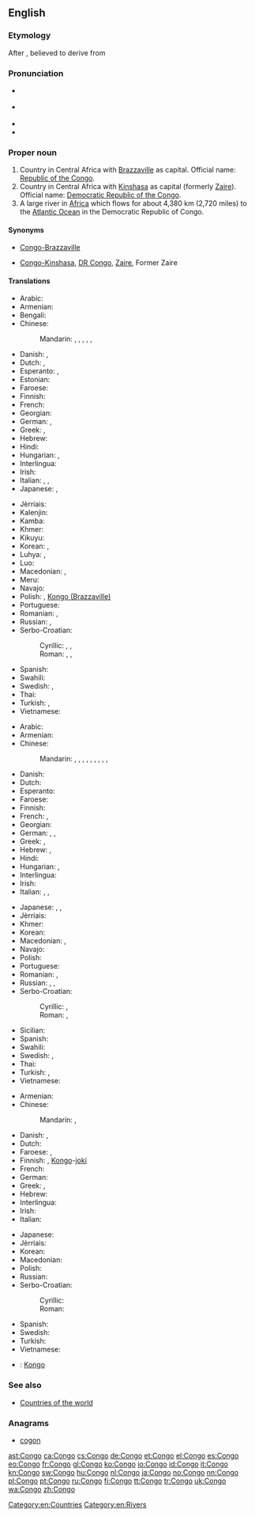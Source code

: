==English==

===Etymology===
After {{w|Kongo}}, believed to derive from {{etyl|kg|en}} {{term|nkongo||hunters|lang=kg}}

===Pronunciation===
* {{a|RP}} {{IPA|/ˈkɒŋɡəʊ/}}
* {{a|US}} {{IPA|/ˈkɑːŋɡoʊ/}}
* {{audio|en-us-Congo.ogg|Audio (US)}}
* {{rhymes|ɒŋɡəʊ}}

===Proper noun===
{{en-proper noun}}
{{wikipedia}}

# Country in Central Africa with [[Brazzaville]] as capital. Official name: [[Republic of the Congo]].
# Country in Central Africa with [[Kinshasa]] as capital (formerly [[Zaire]]). Official name: [[Democratic Republic of the Congo]].
# A large river in [[Africa]] which flows for about 4,380 km (2,720 miles) to the [[Atlantic Ocean]] in the Democratic Republic of Congo.

====Synonyms====
* {{sense|country with Brazzaville as capital}} [[Congo-Brazzaville]]
* {{sense|country with Kinshasa as capital}} [[Congo-Kinshasa]], [[DR Congo]], {{qualifier|formerly}} [[Zaire]], Former Zaire

====Translations====
{{trans-top|country with Brazzaville as capital}}
* Arabic: {{t-|ar|الكونغو|m|tr=al-kuunghu}}
* Armenian: {{t-|hy|Կոնգո|tr=Kongo}}
* Bengali: {{t-|bn|কঙ্গো}}
* Chinese:
*: Mandarin: {{t|cmn|剛果布|sc=Hani}}, {{t|cmn|刚果布|tr=Gāngguǒ-Bù|sc=Hani}}, {{t-|cmn|剛果|sc=Hani}}, {{t-|cmn|刚果|tr=Gāngguǒ|sc=Hani}}, {{t|cmn|剛果共和國|sc=Hani}}, {{t|cmn|刚果共和国|tr=Gāngguǒ gònghéguó|sc=Hani}}
* Danish: {{t-|da|Congo}}, {{t-|da|Republikken Congo}}
* Dutch: {{t+|nl|Kongo}}, {{t+|nl|Kongo-Brazzaville}}
* Esperanto: {{t-|eo|Kongo-Brazavilo}}, {{t-|eo|Kongolo-Brazavilo}}
* Estonian: {{t+|et|Kongo}}
* Faroese: {{t-|fo|Kongo-Brazzaville|n}}
* Finnish: {{t+|fi|Kongo}}
* French: {{t+|fr|Congo|m}}
* Georgian: {{t-|ka|კონგო|tr=kʼongo|sc=Geor}}
* German: {{t+|de|Kongo|m}}, {{t+|de|Republik Kongo|f}}
* Greek: {{t-|el|Δημοκρατία του Κογγό}}, {{t+|el|Δημοκρατία του Κονγκό|tr=Dimokratía tou Kongó|f}}
* Hebrew: {{t-|he|קונגו|tr=qongo}}
* Hindi: {{t-|hi|कांगो|tr=kāṅgō}}
* Hungarian: {{t+|hu|Kongó}}, {{t+|hu|Kongói Köztársaság}}
* Interlingua: {{t-|ia|Congo}}
* Irish: {{t-|ga|Poblacht an Chongó|f}}
* Italian: {{t+|it|Congo}}, {{t-|it|Repubblica del Congo}}, {{t-|it|Congo-Brazzaville}}
* Japanese: {{t-|ja|コンゴ|tr=Kongo}}, {{t-|ja|コンゴ共和国|tr=Kongo kyōwakoku}}
{{trans-mid}}
* Jèrriais: {{tø|roa-jer|Congo|m}}
* Kalenjin: {{tø|kln|Kongo}}
* Kamba: {{tø|kam|Kongo}}
* Khmer: {{t-|km|កុងហ្គោ|tr=kong go|sc=Khmr}}
* Kikuyu: {{tø|ki|Kongo}}
* Korean: {{t+|ko|콩고|tr=Konggo|sc=Hang}}, {{t-|ko|콩고 공화국|tr=Konggo gonghwaguk|sc=Hang}}
* Luhya: {{tø|luy|Amerika}}, {{tø|luy|Kongo}}
* Luo: {{tø|luo|Kongo}}
* Macedonian: {{t-|mk|Конго-Бразавил|m|tr=Kóngo-Brázavil}}, {{t-|mk|Република Конго|f|tr=Repúblika Kóngo}}
* Meru: {{tø|mer|Kongo}}
* Navajo: {{tø|nv|Kéyah Káango Náhookǫsjí Siʼánígíí}}
* Polish: {{t+|pl|Kongo}}, [[Kongo (Brazzaville)]] {{qualifier|colloquial}}
* Portuguese: {{t+|pt|Congo-Brazzaville}}
* Romanian: {{t-|ro|Congo}}, {{t-|ro|Congo Brazzaville}}
* Russian: {{t+|ru|Конго|m|tr=Kóngo}}, {{t+|ru|Республика Конго|f|tr=Respúblika Kóngo}}
* Serbo-Croatian:
*: Cyrillic: {{t-|sh|Конго|m}}, {{t-|sh|Конго-Бразавил|m}}, {{t-|sh|Република Конго|f}}
*: Roman: {{t-|sh|Kongo|m}}, {{t-|sh|Kongo-Brazavil|m}}, {{t-|sh|Republika Kongo|f}}
* Spanish: {{t+|es|Congo|m}}
* Swahili: {{t-|sw|Jamhuri ya Kongo}}
* Swedish: {{t+|sv|Kongo-Brazzaville}}, {{t+|sv|Republiken Kongo}}
* Thai: {{t+|th|คองโก|tr=kong-goh}}
* Turkish: {{t+|tr|Kongo}}, {{t+|tr|Kongo Cumhuriyeti}}
* Vietnamese: {{t-|vi|Congo}}
{{trans-bottom}}

{{trans-top|country with Kinshasa as capital}}
* Arabic: {{t-|ar|الكونغو|m|tr=al-kuunghu}}
* Armenian: {{t-|hy|Կոնգո|tr=Kongo}}
* Chinese:
*: Mandarin: {{t|cmn|剛果金|sc=Hani}}, {{t|cmn|刚果金|tr=Gāngguǒ-Jīn|sc=Hani}}, {{t-|cmn|剛果|sc=Hani}}, {{t-|cmn|刚果|tr=Gāngguǒ|sc=Hani}}, {{t|cmn|民主剛果|sc=Hani}}, {{t|cmn|民主刚果|tr=Mínzhǔ Gāngguǒ|sc=Hani}}, {{t|cmn|剛果民主共和國|sc=Hani}}, {{t|cmn|刚果民主共和国|tr=Gāngguǒ mínzhǔ gònghéguó|sc=Hani}}, {{t|cmn|扎伊爾|sc=Hani}}, {{t|cmn|扎伊尔|tr=Zháyī'ěr|sc=Hani}}
* Danish: {{t+|da|Demokratiske Republik Congo}}
* Dutch: {{t+|nl|Kongo}}
* Esperanto: {{t-|eo|Kongo-Kinŝasa}}
* Faroese: {{t-|fo|Kongo-Kinshasa|n}}
* Finnish: {{t+|fi|Kongo}}
* French: {{t+|fr|Congo|m}}, {{t+|fr|Zaïre|m}}
* Georgian: {{t-|ka|კონგო|tr=kʼongo|sc=Geor}}
* German: {{t+|de|Kongo|m}}, {{t+|de|Demokratische Republik Kongo|f}}, {{t-|de|Zaire}}
* Greek: {{t-|el|Λαϊκή Δημοκρατία του Κογγό}}, {{t+|el|Λαϊκή Δημοκρατία του Κονγκό|tr=Laïkí Dimokratía tou Kongó|f}}
* Hebrew: {{t-|he|קונגו|tr=qongo}}, {{t-|he|הרפובליקה הדמוקרטית של קונגו|tr=ha'republiqa ha'demoqrat'it shel qongo}}
* Hindi: {{t-|hi|कांगो|tr=kāṅgō}}
* Hungarian: {{t+|hu|Kongó}}, {{t+|hu|Kongói Demokratikus Köztársaság}}
* Interlingua: {{t-|ia|Congo}}
* Irish: {{t-|ga|Poblacht Dhaonlathach an Chongó|f}}
* Italian: {{t+|it|Congo}}, {{t-|it|Repubblica Democratica del Congo}}, {{t-|it|Congo-Kinshasa}}
{{trans-mid}}
* Japanese: {{t-|ja|コンゴ|tr=Kongo}}, {{t-|ja|コンゴ民主共和国|tr=Kongo minshu kyōwakoku}}, {{t-|ja|ザイール|tr=Zaīru}}
* Jèrriais: {{tø|roa-jer|Congo|m}}
* Khmer: {{t-|km|កុងហ្គោ|tr=kong go|sc=Khmr}}
* Korean: {{t+|ko|콩고|tr=Konggo|sc=Hang}}
* Macedonian: {{t-|mk|Конго-Киншаса|tr=Kóngo-Kinšása}}, {{t-|mk|Демократска Република Конго|f|tr=Demókratska Repúblika Kóngo}}
* Navajo: {{tø|nv|Kéyah Káango Shádiʼááhjí Siʼánígíí}}
* Polish: {{t+|pl|Demokratyczna Republika Konga|f}}
* Portuguese: {{t+|pt|Congo-Kinshasa}}
* Romanian: {{t-|ro|Congo}}, {{t-|ro|Congo Kinshasa}}
* Russian: {{t+|ru|Конго|m|tr=Kóngo}}, {{t-|ru|Заир|m|tr=Zaír}}, {{t-|ru|Демократическая Республика Конго|f|tr=Demokratíčeskaja Respúblika Kóngo}}
* Serbo-Croatian:
*: Cyrillic: {{t-|sh|Конго-Киншаса|f}}, {{t-|sh|Демократска Република Конго|f}}
*: Roman: {{t-|sh|Kongo-Kinšasa|f}}, {{t-|sh|Demokratska Republika Kongo|f}}
* Sicilian: {{t-|scn|Concu|m}}
* Spanish: {{t+|es|República Democrática del Congo|f}}
* Swahili: {{t+|sw|Jamhuri ya Kidemokrasia ya Kongo}}
* Swedish: {{t+|sv|Kongo-Kinshasa}}, {{t+|sv|Demokratiska Republiken Kongo}}
* Thai: {{t+|th|คองโก|tr=kong-goh}}
* Turkish: {{t+|tr|Kongo}}, {{t+|tr|Demokratik Kongo Cumhuriyeti}}
* Vietnamese: {{t-|vi|Congo}}
{{trans-bottom}}

{{trans-top|river}}
* Armenian: {{t-|hy|Կոնգո|tr=Kongo}}
* Chinese:
*: Mandarin: {{t|cmn|剛果河|sc=Hani}}, {{t|cmn|刚果河|tr=Gāngguǒ hé|sc=Hani}}
* Danish: {{t-|da|Congofloden}}, {{t-|da|Zaïrefloden}}
* Dutch: {{t+|nl|Kongo}}
* Faroese: {{t-|fo|Kongo|f}}, {{t-|fo|Kongoá|f}}
* Finnish: {{t+|fi|Kongo}}, [[Kongo#Finnish|Kongo]]-[[joki]]
* French: {{t+|fr|Congo|m}}
* German: {{t+|de|Kongo|m}}
* Greek: {{t-|el|Κόγγο|m}}, {{t-|el|Κόνγκο|tr=Kongó|m}}
* Hebrew: {{t-|he|קונגו|tr=qongo}}
* Interlingua: {{t-|ia|Congo}}
* Irish: {{t-|ga|Congó|m|alt=An Congó}}
* Italian: {{t+|it|Congo}}
{{trans-mid}}
* Japanese: {{t-|ja|コンゴ川|tr=Kongo-gawa}}
* Jèrriais: {{tø|roa-jer|Congo|m}}
* Korean: {{t-|ko|콩고 강|tr=Konggo gang|sc=Hang}}
* Macedonian: {{t-|mk|Конго|n|tr=Kóngo}}
* Polish: {{t+|pl|Kongo|n}}
* Russian: {{t+|ru|Конго|m|tr=Kóngo}}
* Serbo-Croatian:
*: Cyrillic: {{t-|sh|Конго|m}}
*: Roman: {{t-|sh|Kongo|m}}
* Spanish: {{t+|es|Congo|m}}
* Swedish: {{t+|sv|Kongo}}
* Turkish: {{t+|tr|Kongo}}
* Vietnamese: {{t-|vi|sông Congo}}
{{trans-bottom}}

{{checktrans-top}}
* {{ttbc|br}}: [[Kongo#Breton|Kongo]]
{{trans-bottom}}

===See also===
* [[Appendix:Countries of the world|Countries of the world]]

===Anagrams===
* [[cogon#English|cogon]]

[[Category:en:Countries]]
[[Category:en:Rivers]]

[[ast:Congo]]
[[ca:Congo]]
[[cs:Congo]]
[[de:Congo]]
[[et:Congo]]
[[el:Congo]]
[[es:Congo]]
[[eo:Congo]]
[[fr:Congo]]
[[gl:Congo]]
[[ko:Congo]]
[[io:Congo]]
[[id:Congo]]
[[it:Congo]]
[[kn:Congo]]
[[sw:Congo]]
[[hu:Congo]]
[[nl:Congo]]
[[ja:Congo]]
[[no:Congo]]
[[nn:Congo]]
[[pl:Congo]]
[[pt:Congo]]
[[ru:Congo]]
[[fi:Congo]]
[[tt:Congo]]
[[tr:Congo]]
[[uk:Congo]]
[[wa:Congo]]
[[zh:Congo]]